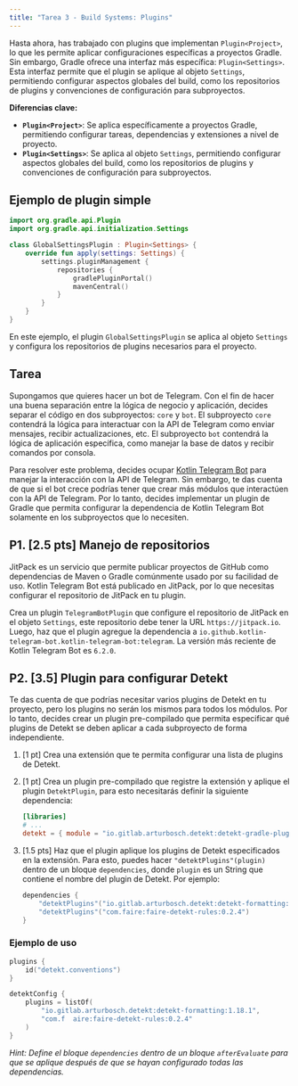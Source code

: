 ```yaml
---
title: "Tarea 3 - Build Systems: Plugins"
---
```


Hasta ahora, has trabajado con plugins que implementan `Plugin<Project>`, lo que les permite aplicar configuraciones específicas a proyectos Gradle. Sin embargo, Gradle ofrece una interfaz más específica: `Plugin<Settings>`. Esta interfaz permite que el plugin se aplique al objeto `Settings`, permitiendo configurar aspectos globales del build, como los repositorios de plugins y convenciones de configuración para subproyectos.

**Diferencias clave:**

- **``Plugin<Project>``**: Se aplica específicamente a proyectos Gradle, permitiendo configurar tareas, dependencias y extensiones a nivel de proyecto.
- **``Plugin<Settings>``**: Se aplica al objeto `Settings`, permitiendo configurar aspectos globales del build, como los repositorios de plugins y convenciones de configuración para subproyectos.

## Ejemplo de plugin simple

```kotlin
import org.gradle.api.Plugin
import org.gradle.api.initialization.Settings

class GlobalSettingsPlugin : Plugin<Settings> {
    override fun apply(settings: Settings) {
        settings.pluginManagement {
            repositories {
                gradlePluginPortal()
                mavenCentral()
            }
        }
    }
}
```

En este ejemplo, el plugin `GlobalSettingsPlugin` se aplica al objeto `Settings` y configura los repositorios de plugins necesarios para el proyecto.

## Tarea

Supongamos que quieres hacer un bot de Telegram. Con el fin de hacer una buena separación entre la lógica de negocio y aplicación, decides separar el código en dos subproyectos: `core` y `bot`. El subproyecto `core` contendrá la lógica para interactuar con la API de Telegram como enviar mensajes, recibir actualizaciones, etc. El subproyecto `bot` contendrá la lógica de aplicación específica, como manejar la base de datos y recibir comandos por consola.

Para resolver este problema, decides ocupar [Kotlin Telegram Bot](https://github.com/kotlin-telegram-bot/kotlin-telegram-bot) para manejar la interacción con la API de Telegram. Sin embargo, te das cuenta de que si el bot crece podrías tener que crear más módulos que interactúen con la API de Telegram. Por lo tanto, decides implementar un plugin de Gradle que permita configurar la dependencia de Kotlin Telegram Bot solamente en los subproyectos que lo necesiten.

## P1. [2.5 pts] Manejo de repositorios

JitPack es un servicio que permite publicar proyectos de GitHub como dependencias de Maven o Gradle comúnmente usado por su facilidad de uso. Kotlin Telegram Bot está publicado en JitPack, por lo que necesitas configurar el repositorio de JitPack en tu plugin.

Crea un plugin ``TelegramBotPlugin`` que configure el repositorio de JitPack en el objeto `Settings`, este repositorio debe tener la URL `https://jitpack.io`. Luego, haz que el plugin agregue la dependencia a ``io.github.kotlin-telegram-bot.kotlin-telegram-bot:telegram``. La versión más reciente de Kotlin Telegram Bot es `6.2.0`.

## P2. [3.5] Plugin para configurar Detekt

Te das cuenta de que podrías necesitar varios plugins de Detekt en tu proyecto, pero los plugins no serán los mismos para todos los módulos. Por lo tanto, decides crear un plugin pre-compilado que permita especificar qué plugins de Detekt se deben aplicar a cada subproyecto de forma independiente.

1. [1 pt] Crea una extensión que te permita configurar una lista de plugins de Detekt.
2. [1 pt] Crea un plugin pre-compilado que registre la extensión y aplique el plugin ``DetektPlugin``, para esto necesitarás definir la siguiente dependencia:
    ```toml
    [libraries]
    # ...
    detekt = { module = "io.gitlab.arturbosch.detekt:detekt-gradle-plugin", version.ref = "detekt" }
    ```
3. [1.5 pts] Haz que el plugin aplique los plugins de Detekt especificados en la extensión. Para esto, puedes hacer ``"detektPlugins"(plugin)`` dentro de un bloque ``dependencies``, donde ``plugin`` es un String que contiene el nombre del plugin de Detekt. Por ejemplo:

    ```kotlin
    dependencies {
        "detektPlugins"("io.gitlab.arturbosch.detekt:detekt-formatting:1.18.1")
        "detektPlugins"("com.faire:faire-detekt-rules:0.2.4")
    }
    ```

### Ejemplo de uso

```kotlin
plugins {
    id("detekt.conventions")
}

detektConfig {
    plugins = listOf(
        "io.gitlab.arturbosch.detekt:detekt-formatting:1.18.1",
        "com.f  aire:faire-detekt-rules:0.2.4"
    )
}
```

_Hint: Define el bloque ``dependencies`` dentro de un bloque ``afterEvaluate`` para que se aplique después de que se hayan configurado todas las dependencias._
